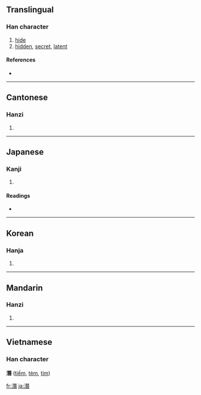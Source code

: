 {{also|潜}}
==Translingual==

===Han character===
{{Han char|rn=85|rad=水|as=12|sn=15|four=3416<sub>1</sub>|canj=水一山日 (EMUA)}}

# [[hide]]
# [[hidden]], [[secret]], [[latent]]

====References====
* {{Han ref|kx=0652.321|dkj=18240|dj=1059.040|hdz=31740.010|uh=6F5B|ud=28507|bh=BCE7|bd=48359}}

----

==Cantonese==

===Hanzi===
{{yue-hanzi|jyut=|y=chim4|sim=潜}}

# {{defn|Cantonese}}

----

==Japanese==

===Kanji===
{{ja-kanji|grade=|rs=水12}}

# {{defn|Japanese}}

====Readings====
* {{ja-readings|on=[[せん]] (sen)|kun=[[ひそむ]] (hisomu), [[もぐる]] (moguru)}}

----

==Korean==

===Hanja===
{{ko-hanja|hangeul=잠|eumhun=|rv=jam|mr=cham|y=cam}}

# {{defn|Korean}}

----

==Mandarin==

===Hanzi===
{{cmn-hanzi|sim=潜|pin=[[qián]] ([[qian2]])|wg=ch'ien<sup>2</sup>}}

# {{defn|Mandarin}}

----

==Vietnamese==
===Han character===
'''潛''' ([[tiềm]], [[tèm]], [[tỉm]])

[[fr:潛]]
[[ja:潛]]
